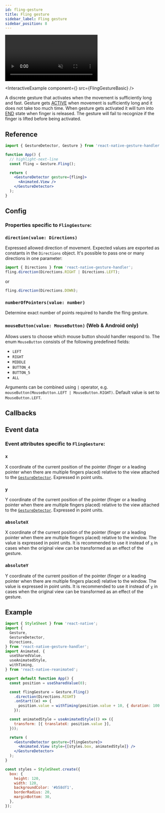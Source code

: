 ```yaml
---
id: fling-gesture
title: Fling gesture
sidebar_label: Fling gesture
sidebar_position: 8
---
```



<div style={{ display: 'flex', margin: '16px 0', justifyContent: 'center' }}>
  <video playsInline autoPlay muted loop style={{maxWidth: 360}}>
    <source src={useBaseUrl("/video/fling.mp4")} type="video/mp4"/>
  </video>
</div>


<InteractiveExample
  component={<FlingGestureBasic/>}
  src={FlingGestureBasic}
/>


A discrete gesture that activates when the movement is sufficiently long and fast.
Gesture gets [ACTIVE](/docs/fundamentals/states-events#active) when movement is sufficiently long and it does not take too much time.
When gesture gets activated it will turn into [END](/docs/fundamentals/states-events#end) state when finger is released.
The gesture will fail to recognize if the finger is lifted before being activated.

## Reference

```jsx
import { GestureDetector, Gesture } from 'react-native-gesture-handler';

function App() {
  // highlight-next-line
  const fling = Gesture.Fling();

  return (
    <GestureDetector gesture={fling}>
      <Animated.View />
    </GestureDetector>
  );
}
```

## Config

### Properties specific to `FlingGesture`:

### `direction(value: Directions)`

Expressed allowed direction of movement. Expected values are exported as constants in the `Directions` object. It's possible to pass one or many directions in one parameter:

```js
import { Directions } from 'react-native-gesture-handler';
fling.direction(Directions.RIGHT | Directions.LEFT);
```

or

```js
fling.direction(Directions.DOWN);
```

### `numberOfPointers(value: number)`

Determine exact number of points required to handle the fling gesture.

### `mouseButton(value: MouseButton)` (Web & Android only)

Allows users to choose which mouse button should handler respond to. The enum `MouseButton` consists of the following predefined fields:

- `LEFT`
- `RIGHT`
- `MIDDLE`
- `BUTTON_4`
- `BUTTON_5`
- `ALL`

Arguments can be combined using `|` operator, e.g. `mouseButton(MouseButton.LEFT | MouseButton.RIGHT)`. Default value is set to `MouseButton.LEFT`.

<BaseEventConfig />

## Callbacks

<BaseEventCallbacks />

## Event data

### Event attributes specific to `FlingGesture`:

### `x`

X coordinate of the current position of the pointer (finger or a leading pointer when there are multiple fingers placed) relative to the view attached to the [`GestureDetector`](./gesture-detector.md). Expressed in point units.

### `y`

Y coordinate of the current position of the pointer (finger or a leading pointer when there are multiple fingers placed) relative to the view attached to the [`GestureDetector`](./gesture-detector.md). Expressed in point units.

### `absoluteX`

X coordinate of the current position of the pointer (finger or a leading pointer when there are multiple fingers placed) relative to the window. The value is expressed in point units. It is recommended to use it instead of [`x`](#x) in cases when the original view can be transformed as an effect of the gesture.

### `absoluteY`

Y coordinate of the current position of the pointer (finger or a leading pointer when there are multiple fingers placed) relative to the window. The value is expressed in point units. It is recommended to use it instead of [`y`](#y) in cases when the original view can be transformed as an effect of the gesture.

<BaseEventData />

## Example

```jsx
import { StyleSheet } from 'react-native';
import {
  Gesture,
  GestureDetector,
  Directions,
} from 'react-native-gesture-handler';
import Animated, {
  useSharedValue,
  useAnimatedStyle,
  withTiming,
} from 'react-native-reanimated';

export default function App() {
  const position = useSharedValue(0);

  const flingGesture = Gesture.Fling()
    .direction(Directions.RIGHT)
    .onStart((e) => {
      position.value = withTiming(position.value + 10, { duration: 100 });
    });

  const animatedStyle = useAnimatedStyle(() => ({
    transform: [{ translateX: position.value }],
  }));

  return (
    <GestureDetector gesture={flingGesture}>
      <Animated.View style={[styles.box, animatedStyle]} />
    </GestureDetector>
  );
}

const styles = StyleSheet.create({
  box: {
    height: 120,
    width: 120,
    backgroundColor: '#b58df1',
    borderRadius: 20,
    marginBottom: 30,
  },
});
```
